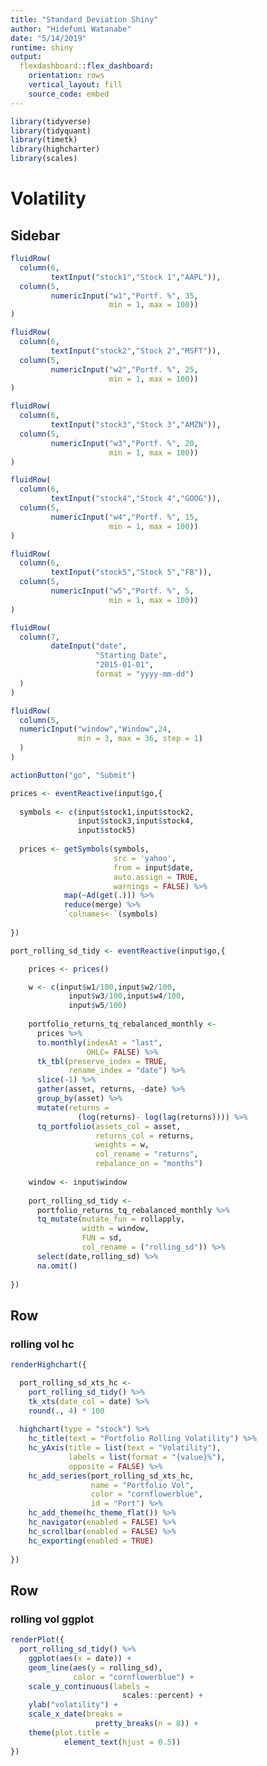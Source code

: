 ```yaml
---
title: "Standard Deviation Shiny"
author: "Hidefumi Watanabe"
date: "5/14/2019"
runtime: shiny
output: 
  flexdashboard::flex_dashboard:
    orientation: rows
    vertical_layout: fill
    source_code: embed
---
```


```r
library(tidyverse)
library(tidyquant)
library(timetk)
library(highcharter)
library(scales)
```

Volatility 
===========================================

Sidebar {.sidebar}
-----------------------------------------------------------------------

```r
fluidRow(
  column(6,
         textInput("stock1","Stock 1","AAPL")),
  column(5,
         numericInput("w1","Portf. %", 35,
                      min = 1, max = 100))
)

fluidRow(
  column(6,
         textInput("stock2","Stock 2","MSFT")),
  column(5,
         numericInput("w2","Portf. %", 25,
                      min = 1, max = 100))
)

fluidRow(
  column(6,
         textInput("stock3","Stock 3","AMZN")),
  column(5,
         numericInput("w3","Portf. %", 20,
                      min = 1, max = 100))
)

fluidRow(
  column(6,
         textInput("stock4","Stock 4","GOOG")),
  column(5,
         numericInput("w4","Portf. %", 15,
                      min = 1, max = 100))
)

fluidRow(
  column(6,
         textInput("stock5","Stock 5","FB")),
  column(5,
         numericInput("w5","Portf. %", 5,
                      min = 1, max = 100))
)

fluidRow(
  column(7,
         dateInput("date",
                   "Starting Date",
                   "2015-01-01",
                   format = "yyyy-mm-dd")
  )
)

fluidRow(
  column(5,
  numericInput("window","Window",24,
               min = 3, max = 36, step = 1)
  )
)

actionButton("go", "Submit")
```

```r
prices <- eventReactive(input$go,{
  
  symbols <- c(input$stock1,input$stock2,
               input$stock3,input$stock4,
               input$stock5)
    
  prices <- getSymbols(symbols,
                       src = 'yahoo',
                       from = input$date,
                       auto.assign = TRUE,
                       warnings = FALSE) %>% 
            map(~Ad(get(.))) %>% 
            reduce(merge) %>% 
            `colnames<-`(symbols)
    
})

port_rolling_sd_tidy <- eventReactive(input$go,{

    prices <- prices()

    w <- c(input$w1/100,input$w2/100,
             input$w3/100,input$w4/100,
             input$w5/100)
    
    portfolio_returns_tq_rebalanced_monthly <-
      prices %>% 
      to.monthly(indexAt = "last",
                 OHLC= FALSE) %>% 
      tk_tbl(preserve_index = TRUE,
             rename_index = "date") %>% 
      slice(-1) %>% 
      gather(asset, returns, -date) %>% 
      group_by(asset) %>% 
      mutate(returns = 
               (log(returns)- log(lag(returns)))) %>% 
      tq_portfolio(assets_col = asset,
                   returns_col = returns,
                   weights = w,
                   col_rename = "returns",
                   rebalance_on = "months")
    
    window <- input$window
    
    port_rolling_sd_tidy <-
      portfolio_returns_tq_rebalanced_monthly %>% 
      tq_mutate(mutate_fun = rollapply,
                width = window,
                FUN = sd,
                col_rename = ("rolling_sd")) %>% 
      select(date,rolling_sd) %>% 
      na.omit()
    
})
```

Row {data-height=500}
------------------------------------------

### rolling vol hc

```r
renderHighchart({

  port_rolling_sd_xts_hc <-
    port_rolling_sd_tidy() %>% 
    tk_xts(date_col = date) %>% 
    round(., 4) * 100
  
  highchart(type = "stock") %>% 
    hc_title(text = "Portfolio Rolling Volatility") %>% 
    hc_yAxis(title = list(text = "Volatility"),
             labels = list(format = "{value}%"),
             opposite = FALSE) %>% 
    hc_add_series(port_rolling_sd_xts_hc,
                  name = "Portfolio Vol",
                  color = "cornflowerblue",
                  id = "Port") %>% 
    hc_add_theme(hc_theme_flat()) %>% 
    hc_navigator(enabled = FALSE) %>% 
    hc_scrollbar(enabled = FALSE) %>% 
    hc_exporting(enabled = TRUE)
    
})
```

Row {data-height=500}
-----------------------------------------------------------------------

### rolling vol ggplot

```r
renderPlot({
  port_rolling_sd_tidy() %>% 
    ggplot(aes(x = date)) +
    geom_line(aes(y = rolling_sd),
              color = "cornflowerblue") +
    scale_y_continuous(labels = 
                         scales::percent) +
    ylab("volatility") +
    scale_x_date(breaks = 
                   pretty_breaks(n = 8)) +
    theme(plot.title = 
            element_text(hjust = 0.5))
})
```




